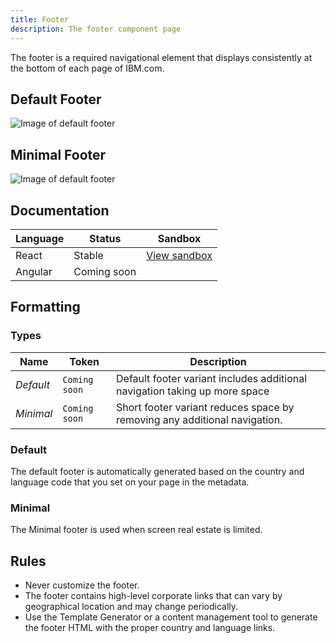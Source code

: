 ```yaml
---
title: Footer
description: The footer component page
---
```


<PageDescription>

The footer is a required navigational element that displays consistently at the bottom of each page of IBM.com.  

</PageDescription>

## Default Footer
![Image of default footer](../../images/component/footer/Footer_Demo_Default.jpg)

## Minimal Footer
![Image of default footer](../../images/component/footer/Footer_Demo_Minimal.jpg)

## Documentation

| Language      | Status        | Sandbox                                                                              |
| ------------- | -----------   | ------------------------------------------------------------------------             |
| React         | Stable        | [View sandbox](https://ibmdotcom-react.netlify.com/?path=/story/footer--default)     |
| Angular       | Coming soon   |                                                                                      |

## Formatting 

### Types

| Name          | Token         | Description                                                                          |
| ------------- | -----------   | ------------------------------------------------------------------------             |
| _Default_     | `Coming soon` | Default footer variant includes additional navigation taking up more space           |
| _Minimal_     | `Coming soon` | Short footer variant reduces space by removing any additional navigation.            |

### Default
The default footer is automatically generated based on the country and language code that you set on your page in the metadata. 

### Minimal
The Minimal footer is used when screen real estate is limited. 

## Rules
* Never customize the footer. 
* The footer contains high-level corporate links that can vary by geographical location and may change periodically. 
* Use the Template Generator or a content management tool to generate the footer HTML with the proper country and language links. 
